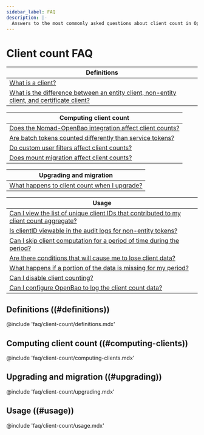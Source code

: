 ```yaml
---
sidebar_label: FAQ
description: |-
  Answers to the most commonly asked questions about client count in OpenBao.
---
```


# Client count FAQ

| Definitions             |
| ----------------------- |
| [What is a client?](#what-is-a-client) |
| [What is the difference between an entity client, non-entity client, and certificate client?](#eclient-vs-neclient) |

| Computing client count  |
| ----------------------- |
| [Does the Nomad-OpenBao integration affect client counts?](#nomad) |
| [Are batch tokens counted differently than service tokens?](#batch-tokens) |
| [Do custom user filters affect client counts?](#custom-filters) |
| [Does mount migration affect client counts?](#mount-migration) |

| Upgrading and migration |
| ----------------------- |
| [What happens to client count when I upgrade?](#what-happens-at-upgrade) |

| Usage                   |
| ----------------------- |
| [Can I view the list of unique client IDs that contributed to my client count aggregate?](#view-data) |
| [Is clientID viewable in the audit logs for non-entity tokens?](#clientid-in-logs) |
| [Can I skip client computation for a period of time during the period?](#skip-computation) |
| [Are there conditions that will cause me to lose client data?](#lost-data) |
| [What happens if a portion of the data is missing for my period?](#missing-data) |
| [Can I disable client counting?](#disable-client-count) |
| [Can I configure OpenBao to log the client count data?](#log-client-count) |

## Definitions ((#definitions))

@include 'faq/client-count/definitions.mdx'

## Computing client count ((#computing-clients))

@include 'faq/client-count/computing-clients.mdx'

## Upgrading and migration ((#upgrading))

@include 'faq/client-count/upgrading.mdx'

## Usage ((#usage))

@include 'faq/client-count/usage.mdx'
